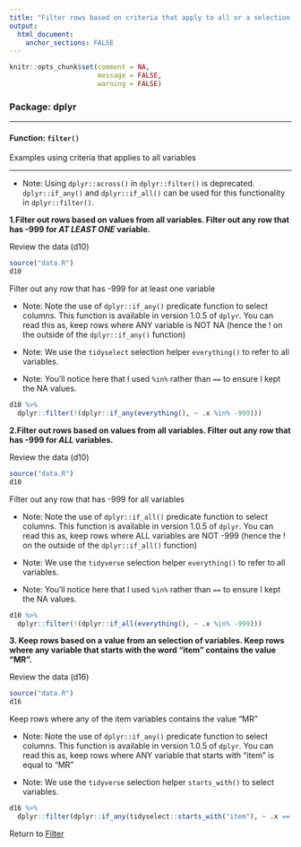 ```yaml
---
title: "Filter rows based on criteria that apply to all or a selection of variables"
output: 
  html_document:
    anchor_sections: FALSE
---
```


```r
knitr::opts_chunk$set(comment = NA,
                      message = FALSE,
                      warning = FALSE)
```


### Package: dplyr

---

#### Function: `filter()`

Examples using criteria that applies to all variables

---

* Note: Using `dplyr::across()` in `dplyr::filter()` is deprecated. `dplyr::if_any()` and `dplyr::if_all()` can be used for this functionality in `dplyr::filter()`.

**1\.Filter out rows based on values from all variables. Filter out any row that has -999 for *AT LEAST ONE* variable.**

Review the data (d10)

```r

source("data.R")
d10

```


Filter out any row that has -999 for at least one variable

* Note: Note the use of `dplyr::if_any()` predicate function to select columns. This function is available in version 1.0.5 of `dplyr`. You can read this as, keep rows where ANY variable is NOT NA (hence the ! on the outside of the `dplyr::if_any()` function)

* Note: We use the `tidyselect` selection helper `everything()` to refer to all variables.

* Note: You'll notice here that I used `%in%` rather than `==` to ensure I kept the NA values. 

```r

d10 %>% 
  dplyr::filter(!(dplyr::if_any(everything(), ~ .x %in% -999)))

```


**2\.Filter out rows based on values from all variables. Filter out any row that has -999 for *ALL* variables.**

Review the data (d10)

```r

source("data.R")
d10

```

Filter out any row that has -999 for all variables

* Note: Note the use of `dplyr::if_all()` predicate function to select columns. This function is available in version 1.0.5 of `dplyr`. You can read this as, keep rows where ALL variables are NOT -999 (hence the ! on the outside of the `dplyr::if_all()` function)

* Note: We use the `tidyverse` selection helper `everything()` to refer to all variables.

* Note: You'll notice here that I used `%in%` rather than `==` to ensure I kept the NA values. 

```r

d10 %>% 
  dplyr::filter(!(dplyr::if_all(everything(), ~ .x %in% -999)))

```

**3\. Keep rows based on a value from an selection of variables. Keep rows where any variable that starts with the word "item" contains the value "MR".**

Review the data (d16)

```r

source("data.R")
d16

```

Keep rows where any of the item variables contains the value "MR"

* Note: Note the use of `dplyr::if_any()` predicate function to select columns. This function is available in version 1.0.5 of `dplyr`. You can read this as, keep rows where ANY variable that starts with "item" is equal to "MR"

* Note: We use the `tidyverse` selection helper `starts_with()` to select variables.

```r

d16 %>%
  dplyr::filter(dplyr::if_any(tidyselect::starts_with("item"), ~ .x == "MR"))

```


Return to [Filter](https://github.com/Cghlewis/data-wrangling-functions/wiki/Filter)
